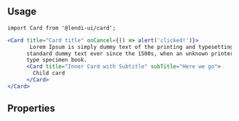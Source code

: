 
## Usage

```
import Card from '@lendi-ui/card';
```

```jsx
<Card title="Card title" onCancel={() => alert('clicked!')}>
       Lorem Ipsum is simply dummy text of the printing and typesetting industry. Lorem Ipsum has been the industry's
      standard dummy text ever since the 1500s, when an unknown printer took a galley of type and scrambled it to make a
      type specimen book.
      <Card title="Inner Card with Subtitle" subTitle="Here we go">
        Child card
      </Card>
</Card>
```

## Properties

<PropTable>
  <PropTable.Entry name="title" type="string" description="Title of card"/>
  <PropTable.Entry name="subtitle" type="string" description="SubTitle of card"/>
  <PropTable.Entry name="interactiveTitle" type="React.ReactElement<DropdownProps>" description="Interactive title - a dropdown to switch between content."/>
  <PropTable.Entry name="cardTitleIcon" type="React.ReactElement<IconProps>" description="Icon to be shown along title"/>
  <PropTable.Entry name="moreIcon" type="React.ReactElement<IconProps>" description="Icon to be shown along Cancel button"/>
  <PropTable.Entry name="children" type="React.ReactNode" description="Content of the card."/>
  <PropTable.Entry name="onCancel" type="() => void" description="Handle the click event."/>
</PropTable>
